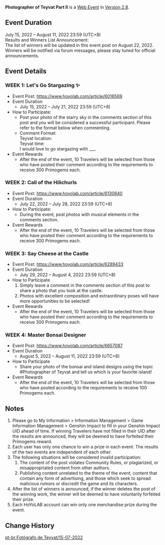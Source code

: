 {{Event
|name              = Photographer of Teyvat Part II
|image             = Photographer of Teyvat Part II.png
|type              = Web
|type2             = Submission
|time_known        = yes
|time_start        = 2022-07-15 12:00:00
|time_start_offset = GMT+8
|time_end          = 2022-08-11 23:59:59
|time_end_offset   = GMT+8
|link              = https://www.hoyolab.com/article/6016569
}}
{{Description|1=Olah! Hello, Travelers~<br />The Golden Apple Archipelago is now available in Version 2.8, the exclusive summer islands in Teyvat are back! Have you started your new adventure yet?<br />At the same time, the #Photographer of Teyvat event series is also back!<br />In #Photographer of Teyvat Part II, I have prepared four events for you which will be available respectively on July 15, July 22, July 29, and August 5. Don't forget to check for updates in time!<br />Travelers who actively participate will have the opportunity to win Primogems!
}}
'''Photographer of Teyvat Part II''' is a [[Web Event]] in [[Version 2.8]].

==Event Duration==
July 15, 2022 – August 11, 2022 23:59 (UTC+8)<br />
Results and Winners List Announcement:<br />
The list of winners will be updated in this event post on August 22, 2022. Winners will be notified via forum messages, please stay tuned for official announcements.

==Event Details==
===WEEK 1: Let's Go Stargazing ✨===
{{Description|I heard that there is a romantic sea of stars over the Golden Apple Archipelago, have you found it?}}
* Event Post: https://www.hoyolab.com/article/6016569
* Event Duration
** July 15, 2022 – July 21, 2022 23:59 (UTC+8)
* How to Participate:
** Post your photo of the starry sky in the comments section of this post and you will be considered a successful participant. Please refer to the format below when commenting.
** Comment Format:<br />Teyvat location:<br />Teyvat time:<br />I would love to go stargazing with ___.
* Event Rewards
** After the end of the event, 10 Travelers will be selected from those who have posted their comment according to the requirements to receive 300 Primogems each.

===WEEK 2: Call of the Hilichurls===
{{Description|Bring musical notes/instruments to gather with the hilichurls!}}
* Event Post: https://www.hoyolab.com/article/6130840
* Event Duration
** July 22, 2022 – July 28, 2022 23:59 (UTC+8)
* How to Participate:
** During the event, post photos with musical elements in the comments section.
* Event Rewards
** After the end of the event, 10 Travelers will be selected from those who have posted their comment according to the requirements to receive 300 Primogems each.

===WEEK 3: Say Cheese at the Castle===
{{Description|Posing for photos is a piece of cake!}}
* Event Post: https://www.hoyolab.com/article/6289433
* Event Duration
** July 29, 2022 – August 4, 2022 23:59 (UTC+8)
* How to Participate
*# Simply leave a comment in the comments section of this post to share a photo that you took at the castle.
*# Photos with excellent composition and extraordinary poses will have more opportunities to be selected!
* Event Rewards
** After the end of the event, 10 Travelers will be selected from those who have posted their comment according to the requirements to receive 300 Primogems each.

===WEEK 4: Master Bonsai Designer===
{{Description|Bonsai design is practically child's play for our talented Travelers...}}
* Event Post: https://www.hoyolab.com/article/6657087
* Event Duration
** August 5, 2022 – August 11, 2022 23:59 (UTC+8)
* How to Participate
** Share your photo of the bonsai and island designs using the topic #Photographer of Teyvat and tell us which is your favorite island!
* Event Rewards
** After the end of the event, 10 Travelers will be selected from those who have posted according to the requirements to receive 100 Primogems each.

==Notes==
# Please go to My Information > Information Management > Game Information Management > Genshin Impact to fill in your Genshin Impact UID ahead of time. If winning Travelers have not filled in their UID after the results are announced, they will be deemed to have forfeited their Primogems reward.
# Each user has only one chance to win a prize in each event. The results of the two events are independent of each other.
# The following situations will be considered invalid participation:
## The content of the post violates Community Rules, or plagiarized, or misappropriated content from other authors.
## Publishing content unrelated to the theme of the event, content that contain any form of advertising, and those which seek to spread malicious rumors or discredit the game and its characters.
# After the list of winners is announced, if the winner deletes the post of the winning work, the winner will be deemed to have voluntarily forfeited their prize.
# Each HoYoLAB account can win only one merchandise prize during the event.

==Change History==
{{Change History|2.8}}

[[pt-br:Fotógrafo de Teyvat/15-07-2022]]
